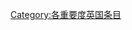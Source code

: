 {{catmore1|[[維基百科:英国專題|維基百科:英国專題]]}}
{{Articles by Importance|topic=英国|project=英国|format=toc}}
{{emptycat}}

[[Category:各重要度英国条目|Category:各重要度英国条目]]